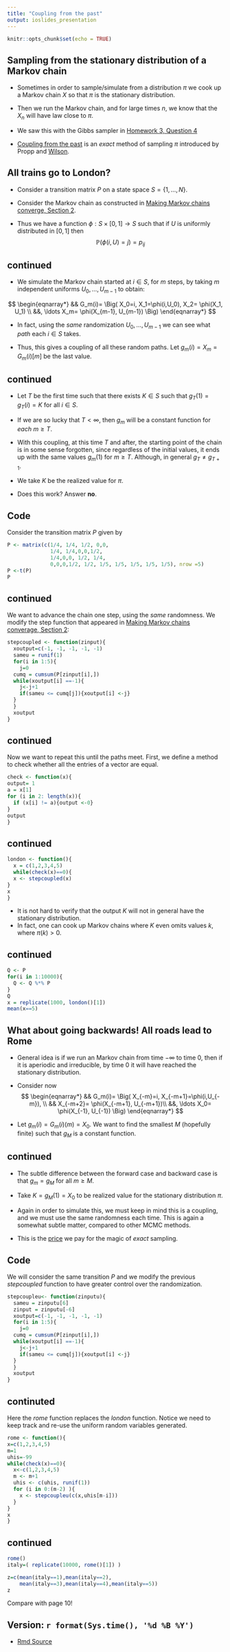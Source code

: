 ```yaml
---
title: "Coupling from the past"
output: ioslides_presentation
---
```



```r
knitr::opts_chunk$set(echo = TRUE)
```


##  Sampling from the stationary distribution of a Markov chain

*  Sometimes in order to sample/simulate from a distribution $\pi$
we cook up a Markov chain $X$ so that $\pi$ is the stationary distribution.

*  Then we run the Markov chain, and for large times $n$, we know that the $X_n$ will have law close to $\pi$.

*  We saw this with the Gibbs sampler in
[Homework 3, Question 4](https://tsoo-math.github.io/ucl/QHW3.html)

*  [Coupling from the past](https://onlinelibrary.wiley.com/doi/10.1002/(SICI)1098-2418(199608/09)9:1/2%3C223::AID-RSA14%3E3.0.CO;2-O) is an *exact* method of sampling $\pi$ introduced by Propp and [Wilson](http://www.dbwilson.com/exact/). 


## All trains go to London?

*  Consider a transition matrix $P$ on a state space $S=\{1, \ldots, N\}$.

*  Consider the Markov chain as constructed in [Making Markov chains converge, Section 2](https://tsoo-math.github.io/ucl/markov-c.html).

*  Thus we have a function $\phi:S \times [0,1] \to S$ such that if $U$ is uniformly distributed in $[0,1]$ then
 $$\mathbb{P}(\phi(i, U) =j) = p_{ij}$$


## continued

*  We simulate the Markov chain started at $i\in S$, for $m$ steps, by taking $m$ independent uniforms $U_0, \ldots, U_{m-1}$ to obtain:

$$ 
\begin{eqnarray*}
&& G_m(i)= \Big( X_0=i, X_1=\phi(i,U_0), X_2= \phi(X_1, U_1)  \\
&&, \ldots X_m= \phi(X_{m-1}, U_{m-1}) \Big)
\end{eqnarray*}
$$

*  In fact, using the *same* randomization $U_0, \ldots, U_{m-1}$ we can see what *path* each $i \in S$ takes.

*  Thus, this gives a coupling of all these random paths.  Let $g_m(i) = X_m = G_m(i)[m]$ be the last value. 

## continued

* Let $T$ be the first time such that there exists $K \in S$ such that $g_T(1) = g_T(i)= K$ for all $i \in S$. 

*  If we are so lucky that $T < \infty$, then $g_m$ will be a constant function for *each* $m \geq T$.

*  With this coupling, at this time $T$ and after, the starting point of the chain is in some sense forgotten, since regardless of the initial values, it ends up with the same  values $g_m(1)$ for $m \geq T$.  Although, in general $g_T \not = g_{T+1}$.

*  We take $K$ be the realized value for $\pi$.  

*  Does this work? Answer **no**.


## Code

Consider the transition matrix $P$ given by

```r
P <- matrix(c(1/4, 1/4, 1/2, 0,0, 
              1/4, 1/4,0,0,1/2, 
              1/4,0,0, 1/2, 1/4, 
              0,0,0,1/2, 1/2, 1/5, 1/5, 1/5, 1/5, 1/5), nrow =5)
P <-t(P)
P
```

## continued

  We want to advance the chain one step, using the *same* randomness.  We modify the step function that appeared in
  [Making Markov chains converage, Section 2](https://tsoo-math.github.io/ucl/markov-c.html):
  
  
```r
stepcoupled <- function(zinput){
  xoutput=c(-1, -1, -1, -1, -1)
  sameu = runif(1)
  for(i in 1:5){
    j=0
  cumq = cumsum(P[zinput[i],])
  while(xoutput[i] ==-1){
    j<-j+1
    if(sameu <= cumq[j]){xoutput[i] <-j}
  }
  }
  xoutput
}
```

## continued

Now we want to repeat this until the paths meet.  First, we define a method to check whether 
all the entries of a vector are equal.
```r

check <- function(x){
output= 1
a = x[1]
for (i in 2: length(x)){
  if (x[i] != a){output <-0}
}
output
}
```

## continued

```r
london <- function(){
  x = c(1,2,3,4,5)
  while(check(x)==0){
  x <- stepcoupled(x)
}
x
}
```


*  It is not hard to verify that the output $K$ will not in general have the stationary distribution.
*  In fact, one can cook up Markov chains where $K$ even omits values $k$, where $\pi(k) >0$.  


## continued

```r
Q <- P
for(i in 1:10000){
  Q <- Q %*% P
}
Q
x = replicate(1000, london()[1])
mean(x==5)

```


## What about going backwards!   All roads lead to Rome

*  General idea is if we run an Markov chain from time $-\infty$ to time $0$, then 
if it is aperiodic and irreducible, by time $0$ it will have reached the stationary distribution.

* Consider now
$$ 
\begin{eqnarray*}
&& G_m(i)= \Big( X_{-m}=i, X_{-m+1}=\phi(i,U_{-m}),  \\
&& X_{-m+2}= \phi(X_{-m+1}, U_{-m+1})\\
&&, \ldots X_0= \phi(X_{-1}, U_{-1}) \Big)
\end{eqnarray*}
$$

*  Let $g_m(i) = G_m(i)(m)= X_0$.  We want to find the smallest $M$ (hopefully finite) such that $g_M$ is a constant function.

## continued 

*  The subtle difference between the forward case and backward case is that $g_{m} =g_M$ for all $m \geq M$.

* Take $K = g_M(1)=X_0$ to be realized value for the stationary distribution $\pi$.

*  Again in order to simulate this, we must keep in mind this is a coupling, and we must use the same randomness each time.  This is again a somewhat subtle matter, compared to other MCMC methods.

* This is the [price](https://www.youtube.com/watch?v=oYE_EibkEkg) we pay for the magic of  *exact* sampling.


## Code

We will consider the same transition $P$ and we modify the previous *stepcoupled* function to have greater 
control over the randomization.

```r
stepcoupleu<- function(zinputu){
  sameu = zinputu[6]
  zinput = zinputu[-6]
  xoutput=c(-1, -1, -1, -1, -1)
  for(i in 1:5){
    j=0
  cumq = cumsum(P[zinput[i],])
  while(xoutput[i] ==-1){
    j<-j+1
    if(sameu <= cumq[j]){xoutput[i] <-j}
  }
  }
  xoutput
}
```

## continuted

Here the *rome* function replaces the *london* function.  Notice we need to keep track and re-use 
the uniform random variables generated.

```r
rome <- function(){
x=c(1,2,3,4,5)
m=1
uhis=-99
while(check(x)==0){
  x<-c(1,2,3,4,5)
  m <- m+1
  uhis <- c(uhis, runif(1))
  for (i in 0:(m-2) ){
    x <- stepcoupleu(c(x,uhis[m-i]))
  }
}
x
}
```
## continued

```r
rome()
italy=( replicate(10000, rome()[1]) )

z=c(mean(italy==1),mean(italy==2),
    mean(italy==3),mean(italy==4),mean(italy==5))
z
```
Compare with page 10!

##   Version: `r format(Sys.time(), '%d %B %Y')`
  * [Rmd Source](https://tsoo-math.github.io/ucl/coupling-from-past.Rmd)






